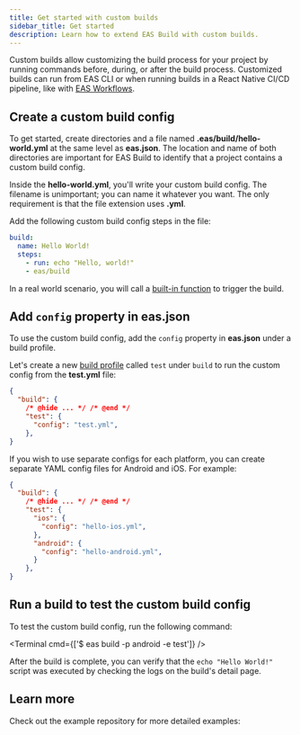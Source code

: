 ```yaml
---
title: Get started with custom builds
sidebar_title: Get started
description: Learn how to extend EAS Build with custom builds.
---
```




Custom builds allow customizing the build process for your project by running commands before, during, or after the build process. Customized builds can run from EAS CLI or when running builds in a React Native CI/CD pipeline, like with [EAS Workflows](/eas/workflows/get-started/).

<Step label="1">

## Create a custom build config

To get started, create directories and a file named **.eas/build/hello-world.yml** at the same level as **eas.json**. The location and name of both directories are important for EAS Build to identify that a project contains a custom build config.

Inside the **hello-world.yml**, you'll write your custom build config. The filename is unimportant; you can name it whatever you want. The only requirement is that the file extension uses **.yml**.

Add the following custom build config steps in the file:

```yaml .eas/build/hello-world.yml
build:
  name: Hello World!
  steps:
    - run: echo "Hello, world!"
    - eas/build
```

In a real world scenario, you will call a [built-in function](/custom-builds/schema/#built-in-eas-functions) to trigger the build.

</Step>

<Step label="2">

## Add `config` property in eas.json

To use the custom build config, add the `config` property in **eas.json** under a build profile.

Let's create a new [build profile](/build/eas-json/#build-profiles) called `test` under `build` to run the custom config from the **test.yml** file:

```json eas.json
{
  "build": {
    /* @hide ... */ /* @end */
    "test": {
      "config": "test.yml",
    },
}
```

If you wish to use separate configs for each platform, you can create separate YAML config files for Android and iOS. For example:

```json eas.json
{
  "build": {
    /* @hide ... */ /* @end */
    "test": {
      "ios": {
        "config": "hello-ios.yml",
      },
      "android": {
        "config": "hello-android.yml",
      }
    },
}
```

</Step>

<Step label="3">

## Run a build to test the custom build config

To test the custom build config, run the following command:

<Terminal cmd={['$ eas build -p android -e test']} />

After the build is complete, you can verify that the `echo "Hello World!"` script was executed by checking the logs on the build's detail page.

</Step>

## Learn more

Check out the example repository for more detailed examples:

<BoxLink
  title="Custom build example repository"
  description="A custom EAS Build example that includes examples for custom builds such as setting up functions, using environment variables, uploading artifacts, and more."
  Icon={GithubIcon}
  href="https://github.com/expo/eas-custom-builds-example/tree/main"
/>
